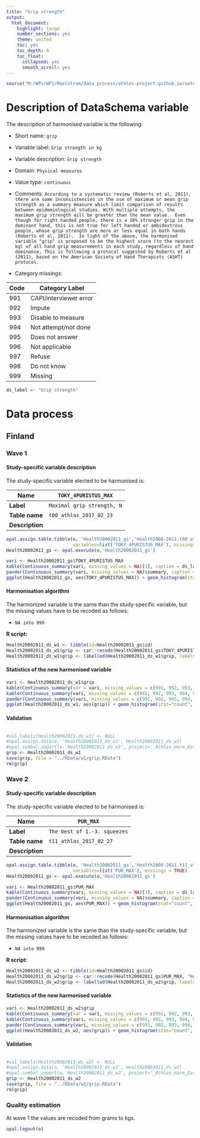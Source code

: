 ```yaml
---
title: "Grip strength"
output:
  html_document:
    highlight: tango
    number_sections: yes
    theme: united
    toc: yes
    toc_depth: 6
    toc_float:
      collapsed: yes
      smooth_scroll: yes
---
```


<!-- ########################################################## --> 

<!-- # Installation, loading packages -->
<!-- **R script:** -->

```r
source("M:/WPs/WP1/Maelstrom/data_process/athlos-project.github.io/setup_laia.r")
```
<!-- ########################################################## --> 



# Description of DataSchema variable

The description of harmonised variable is the following:

* Short name: `grip`
* Variable label: `Grip strength in kg`
* Variable description: `Grip strength`
* Domain: `Physical measures`
* Value type: `continuous`
* Comments: `According to a systematic review (Roberts et al, 2011), there are some inconsistencies in the use of maximum or mean grip strength as a summary measure which limit comparison of results between epidemiological studies. With multiple attempts, the maximum grip strength will be greater than the mean value. 
Even though for right handed people, there is a 10% stronger grip in the dominant hand, this is not true for left handed or ambidextrous people, whose grip strength are more or less equal in both hands (Roberts et al, 2011). 
In light of the above, the harmonised variable "grip" is proposed to be the highest score (to the nearest kg) of all hand grip measurements in each study, regardless of hand dominance. This is following a protocol suggested by Roberts et al (2011), based on the American Society of Hand Therapists (ASHT) protocol.`

* Category missings: 

**Code** | **Category Label**
----| ------------------
991 | CAPI/interviewer error
992 | Impute
993 | Disable to measure
994 | Not attempt/not done
995 | Does not answer
996 | Not applicable
997 | Refuse
998 | Do not know
999 | Missing

```r
ds_label <- "Grip strength"
```

# Data process

## Finland

### Wave 1 

#### Study-specific variable description

The study-specific variable elected to be harmonised is:

| **Name** | `TOKY_4PURISTUS_MAX`| 
|-|-|
| **Label** | `Maximal grip strength, N`| 
| **Table name** | `t00_athlos_2017_02_23` | 
| **Description** |  

```r
opal.assign.table.tibble(o, 'Health20002011_gs','Health2000-2011.t00_athlos_2017_02_23',
                         variables=list('TOKY_4PURISTUS_MAX'), missings = TRUE)
Health20002011_gs <- opal.execute(o,'Health20002011_gs')
```

```r
vari <- Health20002011_gs$TOKY_4PURISTUS_MAX
kable(Continuous_summary(vari, missing_values = NA)[3], caption = ds_label) 
pander(Continuous_summary(vari, missing_values = NA)$summary, caption = "Summary")
ggplot(Health20002011_gs, aes(TOKY_4PURISTUS_MAX)) + geom_histogram(stat="count", fill="steelblue") + xlab(ds_label) + ylab("Frequency")
```

#### Harmonisation algorithm
The harmonized variable is the same than the study-specific variable, but the missing values have to be recoded as follows:

* `NA into 999`

**R script:**

```r
Health20002011_ds_w1 <- tibble(id=Health20002011_gs$id)
Health20002011_ds_w1$grip <- car::recode(Health20002011_gs$TOKY_4PURISTUS_MAX/10, "NA=999")
Health20002011_ds_w1$grip <- labelled(Health20002011_ds_w1$grip, labels = c("Missing"=999, "Do not know"=998, "Refuse"=997, "Not applicable"=996, "Does not answer"=995,  "Not attempt not done"=994, "Disable to measure"=993, "Impute"=992, "CAPI interviewer error"=991))
```

#### Statistics of the new harmonised variable
```r
vari <- Health20002011_ds_w1$grip
kable(Continuous_summary(var = vari, missing_values = c(991, 992, 993, 994, 995, 996, 997, 998, 999))[3], caption = ds_label)
kable(Continuous_summary(vari, missing_values = c(991, 992, 993, 994, 995, 996, 997, 998, 999))[2], caption = "Values")
pander(Continuous_summary(vari, missing_values = c(991, 992, 993, 994, 995, 996, 997, 998, 999))$summary, caption = "Summary")
ggplot(Health20002011_ds_w1, aes(grip)) + geom_histogram(stat="count", fill="steelblue") + xlab(ds_label) + ylab("Frequency") + xlim(0,100) 
```

#### Validation
```r
```

```r
#val_labels(Health20002011_ds_w1) <- NULL
#opal.assign.data(o, 'Health20002011_ds_w1', Health20002011_ds_w1)
#opal.symbol_import(o,'Health20002011_ds_w1', project='_Athlos_Harm_Dataset')
grip <- Health20002011_ds_w1
save(grip, file = "../RData/w1/grip.RData")
rm(grip)
```






### Wave 2 

#### Study-specific variable description

The study-specific variable elected to be harmonised is:

| **Name** | `PUR_MAX`| 
|-|-|
| **Label** | `The best of 1.-3. squeezes`| 
| **Table name** | `t11_athlos_2017_02_27` | 
| **Description** |  

```r
opal.assign.table.tibble(o, 'Health20002011_gs','Health2000-2011.t11_athlos_2017_02_27',
                         variables=list('PUR_MAX'), missings = TRUE)
Health20002011_gs <- opal.execute(o,'Health20002011_gs')
```

```r
vari <- Health20002011_gs$PUR_MAX
kable(Continuous_summary(vari, missing_values = NA)[3], caption = ds_label) 
pander(Continuous_summary(vari, missing_values = NA)$summary, caption = "Summary")
ggplot(Health20002011_gs, aes(PUR_MAX)) + geom_histogram(stat="count", fill="steelblue") + xlab(ds_label) + ylab("Frequency")
```

#### Harmonisation algorithm
The harmonized variable is the same than the study-specific variable, but the missing values have to be recoded as follows:

* `NA into 999`

**R script:**

```r
Health20002011_ds_w2 <- tibble(id=Health20002011_gs$id)
Health20002011_ds_w2$grip <- car::recode(Health20002011_gs$PUR_MAX, "NA=999")
Health20002011_ds_w2$grip <- labelled(Health20002011_ds_w2$grip, labels = c("Missing"=999, "Do not know"=998, "Refuse"=997, "Not applicable"=996, "Does not answer"=995,  "Not attempt not done"=994, "Disable to measure"=993, "Impute"=992, "CAPI interviewer error"=991))
```

#### Statistics of the new harmonised variable
```r
vari <- Health20002011_ds_w2$grip
kable(Continuous_summary(var = vari, missing_values = c(991, 992, 993, 994, 995, 996, 997, 998, 999))[3], caption = ds_label)
kable(Continuous_summary(vari, missing_values = c(991, 992, 993, 994, 995, 996, 997, 998, 999))[2], caption = "Values")
pander(Continuous_summary(vari, missing_values = c(991, 992, 993, 994, 995, 996, 997, 998, 999))$summary, caption = "Summary")
ggplot(Health20002011_ds_w2, aes(grip)) + geom_histogram(stat="count", fill="steelblue") + xlab(ds_label) + ylab("Frequency") + xlim(0,100) 
```

#### Validation
```r
```


```r
#val_labels(Health20002011_ds_w2) <- NULL
#opal.assign.data(o, 'Health20002011_ds_w2', Health20002011_ds_w2)
#opal.symbol_import(o,'Health20002011_ds_w2', project='_Athlos_Harm_Dataset')
grip <- Health20002011_ds_w2
save(grip, file = "../RData/w2/grip.RData")
rm(grip)
```

### Quality estimation
At wave 1 the values are recoded from grams to kgs. 

```r
opal.logout(o)
```

